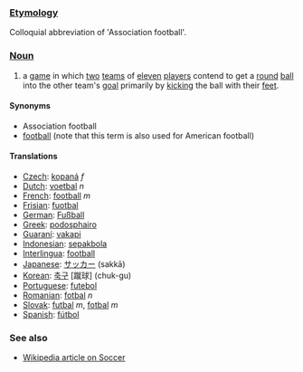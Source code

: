 ===[[Etymology]]===
Colloquial abbreviation of 'Association football'.
===[[Noun]]===
#a [[game]] in which [[two]] [[team]]s of [[eleven]] [[player]]s contend to get a [[round]] [[ball]] into the other team's [[goal]] primarily by [[kick]]ing the ball with their [[foot|feet]].
====Synonyms====
*Association football
*[[football]] (note that this term is also used for American football)
====Translations====
*[[Czech]]: [[kopaná]] ''f''
*[[Dutch]]: [[voetbal]] ''n''
*[[French]]: [[football]] ''m''
*[[Frisian]]: [[fuotbal]]
*[[German]]: [[Fußball]]
*[[Greek]]: [[podosphairo]]
*[[Guaraní]]: [[vakapi]]
*[[Indonesian]]: [[sepakbola]]
*[[Interlingua]]: [[football]]
*[[Japanese]]: [[サッカー]] (sakkā)
*[[Korean]]: [[축구]] [蹴球] (chuk-gu)
*[[Portuguese]]: [[futebol]]
*[[Romanian]]: [[fotbal]] ''n''
*[[Slovak]]: [[futbal]] ''m'', [[fotbal]] ''m''
*[[Spanish]]: [[fútbol]]

===See also===
* [[w:Soccer|Wikipedia article on Soccer]]